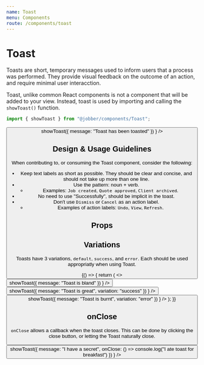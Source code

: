```yaml
---
name: Toast
menu: Components
route: /components/toast
---
```



# Toast

<ComponentStatus stage="ready" responsive="no" accessible="no" />

Toasts are short, temporary messages used to inform users that a process was
performed. They provide visual feedback on the outcome of an action, and require
minimal user interacction.

Toast, unlike common React components is not a component that will be added to
your view. Instead, toast is used by importing and calling the `showToast()`
function.

```ts
import { showToast } from "@jobber/components/Toast";
```

<Playground>
  <Button
    label="show toast"
    onClick={() =>
      showToast({
        message: "Toast has been toasted"
      })
    }
  />
</Playground>

## Design & Usage Guidelines

When contributing to, or consuming the Toast component, consider the following:

- Keep text labels as short as possible. They should be clear and concise, and
  should not take up more than one line.
- Use the pattern: noun + verb.
  - Examples: `Job created`, `Quote approved`, `Client archived`.
- No need to use "Successfully", should be implicit in the toast.
- Don't use `Dismiss` or `Cancel` as an action label.
  - Examples of action labels: `Undo`, `View`, `Refresh`.

## Props

<Props of={Toast} />

## Variations

Toasts have 3 variations, `default`, `success`, and `error`. Each should be used
appropriatly when using Toast.

<Playground>
  {() => {
    return (
      <>
        <Button
          label="Deafult Toast"
          variation="learning"
          onClick={() =>
            showToast({
              message: "Toast is bland"
            })
          }
        />
        <Button
          label="Success Toast"
          onClick={() =>
            showToast({
              message: "Toast is great",
              variation: "success"
            })
          }
        />
        <Button
          label="Error Toast"
          variation="destructive"
          onClick={() =>
            showToast({
              message: "Toast is burnt",
              variation: "error"
            })
          }
        />
      </>
    );
  }}
</Playground>

## onClose

`onClose` allows a callback when the toast closes. This can be done by clicking
the close button, or letting the Toast naturally close.

<Playground>
  <Button
    label="Tell me a secret"
    onClick={() =>
      showToast({
        message: "I have a secret",
        onClose: () => console.log("I ate toast for breakfast")
      })
    }
  />
</Playground>
